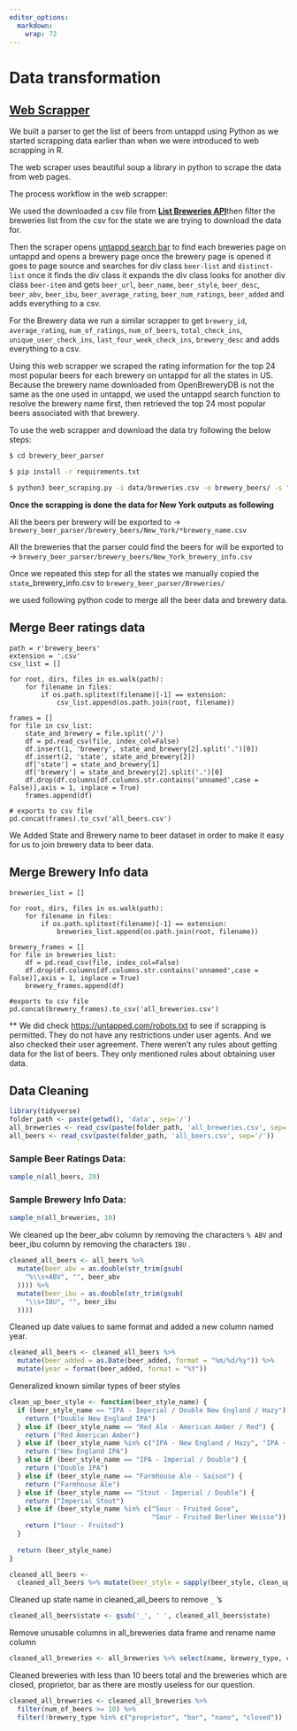 ```yaml
---
editor_options: 
  markdown: 
    wrap: 72
---
```


# Data transformation

## [Web Scrapper](https://github.com/kkcp-dsi/CraftBeerRatingsAnalysis/blob/main/brewery_beer_parser/beer_scraping.py)

We built a parser to get the list of beers from untappd using Python as
we started scrapping data earlier than when we were introduced to web
scrapping in R.

The web scraper uses beautiful soup a library in python to scrape the
data from web pages.

The process workflow in the web scrapper:

We used the downloaded a csv file from [**List Breweries
API**](https://www.openbrewerydb.org/documentation/01-listbreweries)then
filter the breweries list from the csv for the state we are trying to
download the data for.

Then the scraper opens [untappd search
bar](https://untappd.com/search?q=) to find each breweries page on
untappd and opens a brewery page once the brewery page is opened it goes
to page source and searches for div class `beer-list` and
`distinct-list` once it finds the div class it expands the div class
looks for another div class `beer-item` and gets `beer_url`,
`beer_name`, `beer_style`, `beer_desc`, `beer_abv`, `beer_ibu`,
`beer_average_rating`, `beer_num_ratings`, `beer_added` and adds
everything to a csv.

For the Brewery data we run a similar scrapper to get `brewery_id`,
`average_rating`, `num_of_ratings`, `num_of_beers`, `total_check_ins`,
`unique_user_check_ins`, `last_four_week_check_ins`, `brewery_desc` and
adds everything to a csv.

Using this web scrapper we scraped the rating information for the top 24
most popular beers for each brewery on untappd for all the states in US.
Because the brewery name downloaded from OpenBreweryDB is not the same
as the one used in untappd, we used the untappd search function to
resolve the brewery name first, then retrieved the top 24 most popular
beers associated with that brewery.

To use the web scrapper and download the data try following the below
steps:

``` .bash
$ cd brewery_beer_parser

$ pip install -r requirements.txt

$ python3 beer_scraping.py -i data/breweries.csv -o brewery_beers/ -s "New York"
```

**Once the scrapping is done the data for New York outputs as
following**

All the beers per brewery will be exported to -\>
`brewery_beer_parser/brewery_beers/New_York/*brewery_name.csv`

All the breweries that the parser could find the beers for will be
exported to -\>
`brewery_beer_parser/brewery_beers/New_York_brewery_info.csv`

Once we repeated this step for all the states we manually copied the
`state`\_brewery_info.csv to `brewery_beer_parser/Breweries/`

we used following python code to merge all the beer data and brewery
data.

## Merge Beer ratings data

``` .python
path = r'brewery_beers'
extension = '.csv'
csv_list = []
       
for root, dirs, files in os.walk(path):
    for filename in files:
        if os.path.splitext(filename)[-1] == extension:
            csv_list.append(os.path.join(root, filename))

frames = []
for file in csv_list:
    state_and_brewery = file.split('/')
    df = pd.read_csv(file, index_col=False)
    df.insert(1, 'brewery', state_and_brewery[2].split('.')[0])
    df.insert(2, 'state', state_and_brewery[2])
    df['state'] = state_and_brewery[1]
    df['brewery'] = state_and_brewery[2].split('.')[0]
    df.drop(df.columns[df.columns.str.contains('unnamed',case = False)],axis = 1, inplace = True)
    frames.append(df)

# exports to csv file
pd.concat(frames).to_csv('all_beers.csv')
```

We Added State and Brewery name to beer dataset in order to make it easy
for us to join brewery data to beer data.

## Merge Brewery Info data

``` .python
breweries_list = []
       
for root, dirs, files in os.walk(path):
    for filename in files:
        if os.path.splitext(filename)[-1] == extension:
            breweries_list.append(os.path.join(root, filename))

brewery_frames = []
for file in breweries_list:
    df = pd.read_csv(file, index_col=False)
    df.drop(df.columns[df.columns.str.contains('unnamed',case = False)],axis = 1, inplace = True)
    brewery_frames.append(df)

#exports to csv file    
pd.concat(brewery_frames).to_csv('all_breweries.csv')
```

\*\* We did check <https://untapped.com/robots.txt> to see if scrapping
is permitted. They do not have any restrictions under user agents. And
we also checked their user agreement. There weren't any rules about
getting data for the list of beers. They only mentioned rules about
obtaining user data.

## Data Cleaning

```r
library(tidyverse)
folder_path <- paste(getwd(), 'data', sep='/')
all_breweries <- read_csv(paste(folder_path, 'all_breweries.csv', sep='/'))
all_beers <- read_csv(paste(folder_path, 'all_beers.csv', sep='/'))
```

### Sample Beer Ratings Data:

```r
sample_n(all_beers, 20)
```

### Sample Brewery Info Data:

```r
sample_n(all_breweries, 10)
```

We cleaned up the beer_abv column by removing the characters `% ABV` and
beer_ibu column by removing the characters `IBU` .

```r
cleaned_all_beers <- all_beers %>%
  mutate(beer_abv = as.double(str_trim(gsub(
    "%\\s+ABV", "", beer_abv
  )))) %>%
  mutate(beer_ibu = as.double(str_trim(gsub(
    "\\s+IBU", "", beer_ibu
  ))))
```

Cleaned up date values to same format and added a new column named year.

```r
cleaned_all_beers <- cleaned_all_beers %>%
  mutate(beer_added = as.Date(beer_added, format = "%m/%d/%y")) %>%
  mutate(year = format(beer_added, format = "%Y"))
```

Generalized known similar types of beer styles

```r
clean_up_beer_style <- function(beer_style_name) {
  if (beer_style_name == "IPA - Imperial / Double New England / Hazy") {
    return ("Double New England IPA")
  } else if (beer_style_name == "Red Ale - American Amber / Red") {
    return ("Red American Amber")
  } else if (beer_style_name %in% c("IPA - New England / Hazy", "IPA - New England")) {
    return ("New England IPA")
  } else if (beer_style_name == "IPA - Imperial / Double") {
    return ("Double IPA")
  } else if (beer_style_name == "Farmhouse Ale - Saison") {
    return ("Farmhouse Ale")
  } else if (beer_style_name == "Stout - Imperial / Double") {
    return ("Imperial Stout")
  } else if (beer_style_name %in% c("Sour - Fruited Gose",
                                    "Sour - Fruited Berliner Weisse")) {
    return ("Sour - Fruited")
  }
  
  return (beer_style_name)
}

cleaned_all_beers <-
  cleaned_all_beers %>% mutate(beer_style = sapply(beer_style, clean_up_beer_style))

```

Cleaned up state name in cleaned_all_beers to remove `_` 's

```r
cleaned_all_beers$state <- gsub('_', ' ', cleaned_all_beers$state)
```

Remove unusable columns in all_breweries data frame and rename name
column

```r
cleaned_all_breweries <- all_breweries %>% select(name, brewery_type, city, state, longitude, latitude, average_rating, num_of_ratings, num_of_beers, total_check_ins, unique_user_check_ins, brewery) %>% rename(brewery_name = name)
```

Cleaned breweries with less than 10 beers total and the breweries which
are closed, proprietor, bar as there are mostly useless for our
question.

```r
cleaned_all_breweries <- cleaned_all_breweries %>%
  filter(num_of_beers >= 10) %>%
  filter(!brewery_type %in% c("proprietor", "bar", "nano", "closed"))
```
